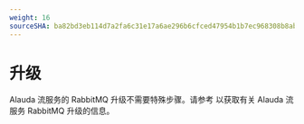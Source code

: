 ```yaml
---
weight: 16
sourceSHA: ba82bd3eb114d7a2fa6c31e17a6ae296b6cfced47954b1b7ec968308b8ab64e6
---
```


# 升级

Alauda 流服务的 RabbitMQ 升级不需要特殊步骤。请参考 <ExternalSiteLink name="acp" href="/upgrade/index" children="升级操作员" /> 以获取有关 Alauda 流服务 RabbitMQ 升级的信息。
